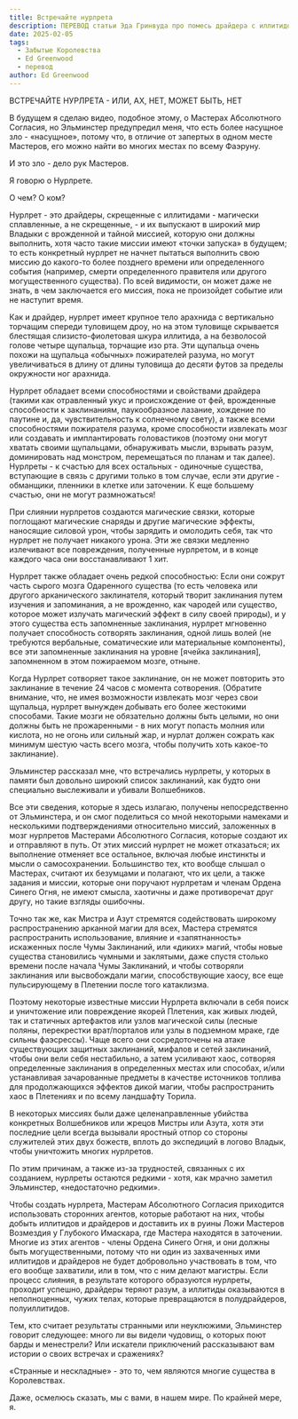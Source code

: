 ```yaml
---
title: Встречайте нурлрета
description: ПЕРЕВОД статьи Эда Гринвуда про помесь драйдера с иллитидом в Забытых Королевствах - нурлрета, который обладает способностями как драйдера так и иллитида, и помимо этого имеет ряд уникальных способностей - вроде иммунитета к силовому урону и возможности изучать заклинания поедая мозги арканических заклинателей.
date: 2025-02-05
tags:
  - Забытые Королевства
  - Ed Greenwood
  - перевод
author: Ed Greenwood
---
```


ВСТРЕЧАЙТЕ НУРЛРЕТА - ИЛИ, АХ, НЕТ, МОЖЕТ БЫТЬ, НЕТ

В будущем я сделаю видео, подобное этому, о Мастерах Абсолютного Согласия, но Эльминстер предупредил меня, что есть более насущное зло - «насущное», потому что, в отличие от запертых в одном месте Мастеров, его можно найти во многих местах по всему Фаэруну.

И это зло - дело рук Мастеров.

Я говорю о Нурлрете.

О чем? О ком?

Нурлрет - это драйдеры, скрещенные с иллитидами - магически сплавленные, а не скрещенные, - и их выпускают в широкий мир Владыки с врожденной и тайной миссией, которую они должны выполнить, хотя часто такие миссии имеют «точки запуска» в будущем; то есть конкретный нурлрет не начнет пытаться выполнить свою миссию до какого-то более позднего времени или определенного события (например, смерти определенного правителя или другого могущественного существа). По всей видимости, он может даже не знать, в чем заключается его миссия, пока не произойдет событие или не наступит время.

Как и драйдер, нурлрет имеет крупное тело арахнида с вертикально торчащим спереди туловищем дроу, но на этом туловище скрывается блестящая слизисто-фиолетовая шкура иллитида, а на безволосой голове четыре щупальца, торчащие изо рта. Эти щупальца очень похожи на щупальца «обычных» пожирателей разума, но могут увеличиваться в длину от длины туловища до десяти футов за пределы окружности ног арахнида.

Нурлрет обладает всеми способностями и свойствами драйдера (такими как отравленный укус и происхождение от фей, врожденные способности к заклинаниям, паукообразное лазание, хождение по паутине и, да, чувствительность к солнечному свету), а также всеми способностями пожирателя разума, кроме способности извлекать мозг или создавать и имплантировать головастиков (поэтому они могут хватать своими щупальцами, обнаруживать мысли, взрывать разум, доминировать над монстром, перемещаться по планам и так далее). Нурлреты - к счастью для всех остальных - одиночные существа, вступающие в связь с другими только в том случае, если эти другие - обманщики, пленники в клетке или заточении. К еще большему счастью, они не могут размножаться!

При слиянии нурлретов создаются магические связки, которые поглощают магические снаряды и другие магические эффекты, наносящие силовой урон, чтобы зарядить и омолодить себя, так что нурлрет не получает никакого урона. Эти же связки медленно излечивают все повреждения, полученные нурлретом, и в конце каждого часа они восстанавливают 1 хит.

Нурлрет также обладает очень редкой способностью: Если они сожрут часть сырого мозга Одаренного существа (то есть человека или другого арканического заклинателя, который творит заклинания путем изучения и запоминания, а не врожденно, как чародей или существо, которое может излучать магический эффект в силу своей природы), и у этого существа есть запомненные заклинания, нурлрет мгновенно получает способность сотворять заклинания, одной лишь волей (не требуются вербальные, соматические или материальные компоненты), все эти запомненные заклинания на уровне [ячейка заклинания], запомненном в этом пожираемом мозге, отныне.

Когда Нурлрет сотворяет такое заклинание, он не может повторить это заклинание в течение 24 часов с момента сотворения. (Обратите внимание, что, не имея возможности извлекать мозг через свои щупальца, нурлрет вынужден добывать его более жестокими способами. Такие мозги не обязательно должны быть целыми, но они должны быть не прожаренными - в них могут попасть молния или кислота, но не огонь или сильный жар, и нурлат должен сожрать как минимум шестую часть всего мозга, чтобы получить хоть какое-то заклинание).

Эльминстер рассказал мне, что встречались нурлреты, у которых в памяти был довольно широкий список заклинаний, как будто они специально выслеживали и убивали Волшебников.

Все эти сведения, которые я здесь излагаю, получены непосредственно от Эльминстера, и он смог поделиться со мной некоторыми намеками и несколькими подтверждениями относительно миссий, заложенных в мозг нурлретов Мастерами Абсолютного Согласия, которые создают их и отправляют в путь. От этих миссий нурлрет не может отказаться; их выполнение отменяет все остальное, включая любые инстинкты и мысли о самосохранении. Большинство тех, кто вообще слышал о Мастерах, считают их безумцами и полагают, что их цели, а также задания и миссии, которые они поручают нурлретам и членам Ордена Синего Огня, не имеют смысла, хаотичны и даже противоречат друг другу, но такие взгляды ошибочны.

Точно так же, как Мистра и Азут стремятся содействовать широкому распространению арканной магии для всех, Мастера стремятся распространить использование, влияние и «запятнанность» искаженных после Чумы Заклинаний, или «диких» магий, чтобы новые существа становились чумными и заклятыми, даже спустя столько времени после начала Чумы Заклинаний, и чтобы сотворяли заклинания или высвобождали магии, способствующие хаосу, все еще пульсирующему в Плетении после того катаклизма.

Поэтому некоторые известные миссии Нурлрета включали в себя поиск и уничтожение или повреждение якорей Плетения, как живых людей, так и статичных артефактов или узлов магической силы (лесные поляны, перекрестки врат/порталов или узлы в подземном мраке, где сильны фаэсрессы). Чаще всего они сосредоточены на атаке существующих защитных заклинаний, мифалов и сетей заклинаний, чтобы они вели себя нестабильно, а затем усиливают хаос, сотворяя определенные заклинания в определенных местах или способах, и/или устанавливая зачарованные предметы в качестве источников топлива для продолжающихся эффектов дикой магии, чтобы распространить хаос в Плетениях и по всему ландшафту Торила.

В некоторых миссиях были даже целенаправленные убийства конкретных Волшебников или жрецов Мистры или Азута, хотя эти последние цели всегда вызывали яростный отпор со стороны служителей этих двух божеств, вплоть до экспедиций в логово Владык, чтобы уничтожить многих нурлретов.

По этим причинам, а также из-за трудностей, связанных с их созданием, нурлреты остаются редкими - хотя, как мрачно заметил Эльминстер, «недостаточно редкими».

Чтобы создать нурлрета, Мастерам Абсолютного Согласия приходится использовать сторонних агентов, которые работают на них, чтобы добыть иллитидов и драйдеров и доставить их в руины Ложи Мастеров Возмездия у Глубокого Имаскара, где Мастера находятся в заточении. Многие из этих агентов - члены Ордена Синего Огня, и они должны быть могущественными, потому что ни один из захваченных ими иллитидов и драйдеров не будет добровольно участвовать в том, что его вообще захватили, или в том, что с ним делают магистры. Если процесс слияния, в результате которого образуются нурлреты, проходит успешно, драйдеры теряют разум, а иллитиды оказываются в неполноценных, чужих телах, которые превращаются в полудрайдеров, полуиллитидов.

Тем, кто считает результаты странными или неуклюжими, Эльминстер говорит следующее: много ли вы видели чудовищ, о которых поют барды и менестрели? Или искатели приключений рассказывают вам истории о своих встречах и сражениях?

«Странные и нескладные» - это то, чем являются многие существа в Королевствах.

Даже, осмелюсь сказать, мы с вами, в нашем мире. По крайней мере, я.